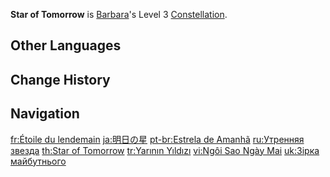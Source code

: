 {{Constellation Infobox
|image       = Constellation Star of Tomorrow.png
|description = Increases the Level of [[Shining Miracle♪]] by 3.<br>Maximum upgrade level is 15.
|level       = 3
|character   = Barbara
|utility1    = Talent Level Increase
|utility2    = Elemental Burst Level Increase
}}
'''Star of Tomorrow''' is [[Barbara]]'s Level 3 [[Constellation]].

==Other Languages==
{{Other Languages
|en      = Star of Tomorrow
|zhs     = 明日之星
|zhs_rm  = Míngrì zhī Xīng
|zht     = 明日之星
|zht_rm  = Míngrì zhī Xīng
|zh_tl   = Star of Tomorrow
|ja      = 明日の星
|ja_rm   = Ashita no Hoshi
|ja_tl   = Star of Tomorrow
|ko      = 내일의 스타
|ko_rm   = Naeil-ui Seuta
|ko_tl   = Star of Tomorrow
|es      = Estrella del mañana
|es_tl   = Star of Tomorrow
|fr      = Étoile du lendemain
|fr_tl   = Star of Tomorrow
|ru      = Утренняя звезда
|ru_tl   = Morning Star
|th      = Star of Tomorrow
|vi      = Ngôi Sao Ngày Mai
|vi_tl   = Star of Tomorrow
|de      = Stern von Morgen
|de_tl   = Star of Tomorrow
|id      = Star of Tomorrow
|pt      = Estrela de Amanhã
|pt_tl   = Star of Tomorrow
|tr      = Yarının Yıldızı
|tr_tl   = Tomorrow's Star
|it      = Stella del domani
|it_tl   = 
}}

==Change History==
{{Change History|1.0}}

==Navigation==
{{Talent Navbox|Barbara}}

[[fr:Étoile du lendemain]]
[[ja:明日の星]]
[[pt-br:Estrela de Amanhã]]
[[ru:Утренняя звезда]]
[[th:Star of Tomorrow]]
[[tr:Yarının Yıldızı]]
[[vi:Ngôi Sao Ngày Mai]]
[[uk:Зірка майбутнього]]